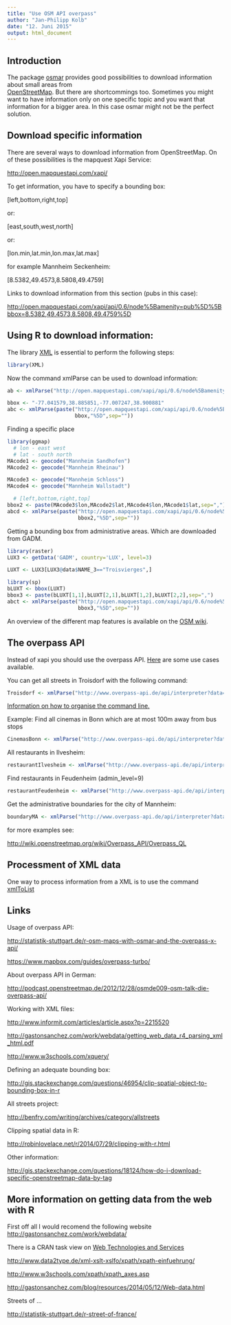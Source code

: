 ```yaml
---
title: "Use OSM API overpass"
author: "Jan-Philipp Kolb"
date: "12. Juni 2015"
output: html_document
---
```


## Introduction

The package [osmar](http://cran.r-project.org/web/packages/osmar/index.html) provides good possibilities to download information about small areas from  
[OpenStreetMap](http://www.openstreetmap.org/). But there are shortcommings too. Sometimes you might want to have information only on one specific topic and you want that information for a bigger area. In this case osmar might not be the perfect solution.  

## Download specific information

There are several ways to download information from OpenStreetMap. On of these possibilities is the mapquest Xapi Service:

<http://open.mapquestapi.com/xapi/>

To get information, you have to specify a bounding box:

[left,bottom,right,top]

or:

[east,south,west,north]

or:

[lon.min,lat.min,lon.max,lat.max]


for example Mannheim Seckenheim:

[8.5382,49.4573,8.5808,49.4759]

Links to download information from this section (pubs in this case):

<http://open.mapquestapi.com/xapi/api/0.6/node%5Bamenity=pub%5D%5Bbbox=8.5382,49.4573,8.5808,49.4759%5D>

## Using R to download information:

The library [XML](http://cran.r-project.org/web/packages/XML/index.html) is essential to perform the following steps:

```r
library(XML)
```


Now the command xmlParse can be used to download information:

```r
ab <- xmlParse("http://open.mapquestapi.com/xapi/api/0.6/node%5Bamenity=pub%5D%5Bbbox=-77.041579,38.885851,-77.007247,38.900881%5D")

bbox <- "-77.041579,38.885851,-77.007247,38.900881"
abc <- xmlParse(paste("http://open.mapquestapi.com/xapi/api/0.6/node%5Bamenity=pub%5D%5Bbbox=",
                      bbox,"%5D",sep=""))
```

Finding a specific place

```r
library(ggmap)
  # lon - east west
  # lat - south north
MAcode1 <- geocode("Mannheim Sandhofen")
MAcode2 <- geocode("Mannheim Rheinau")

MAcode3 <- geocode("Mannheim Schloss")
MAcode4 <- geocode("Mannheim Wallstadt")

  # [left,bottom,right,top]
bbox2 <- paste(MAcode3$lon,MAcode2$lat,MAcode4$lon,MAcode1$lat,sep=",")
abcd <- xmlParse(paste("http://open.mapquestapi.com/xapi/api/0.6/node%5Bamenity=pub%5D%5Bbbox=",
                       bbox2,"%5D",sep=""))
```

Getting a bounding box from administrative areas. Which are downloaded from GADM. 

```r
library(raster)
LUX3 <- getData('GADM', country='LUX', level=3)

LUXT <- LUX3[LUX3@data$NAME_3=="Troisvierges",]
```

```r
library(sp)
bLUXT <- bbox(LUXT)
bbox3 <- paste(bLUXT[1,1],bLUXT[2,1],bLUXT[1,2],bLUXT[2,2],sep=",")
abct <- xmlParse(paste("http://open.mapquestapi.com/xapi/api/0.6/node%5Bamenity=pub%5D%5Bbbox=",
                       bbox3,"%5D",sep=""))
```


An overview of the different map features is available on the [OSM wiki](http://wiki.openstreetmap.org/wiki/Map_Features).

## The overpass API

Instead of xapi you should use the overpass API. [Here](http://wiki.openstreetmap.org/wiki/DE:Overpass_API/Beispielsammlung#Stra.C3.9Fenliste) are some use cases available.

You can get all streets in Troisdorf with the following command:

```r
Troisdorf <- xmlParse("http://www.overpass-api.de/api/interpreter?data=area[name=\"Troisdorf\"];way(area)[highway][name];out;")
```

[Information on how to organise the command line.](http://overpass-api.de/command_line.html)


Example: Find all cinemas in Bonn which are at most 100m away from bus stops 

```r
CinemasBonn <- xmlParse("http://www.overpass-api.de/api/interpreter?data=area[name=\"Bonn\"];node(area)[highway=bus_stop];node(around:100)[amenity=cinema];out;")
```

All restaurants in Ilvesheim:
```r
restaurantIlvesheim <- xmlParse("http://www.overpass-api.de/api/interpreter?data=area[name=\"Ilvesheim\"];node(area)[amenity=restaurant];out;")
```

Find restaurants in Feudenheim (admin_level=9)

```r
restaurantFeudenheim <- xmlParse("http://www.overpass-api.de/api/interpreter?data=area[name=\"Feudenheim\"];node(area)[amenity=restaurant];out;")
```

Get the administrative boundaries for the city of Mannheim:
```r
boundaryMA <- xmlParse("http://www.overpass-api.de/api/interpreter?data=area[name=\"Mannheim\"];way(area)[boundary=administrative];out;")
```

for more examples see:

<http://wiki.openstreetmap.org/wiki/Overpass_API/Overpass_QL>

## Processment of XML data

One way to process information from a XML is to use the command [xmlToList](http://www.inside-r.org/packages/cran/XML/docs/xmlToList)

## Links

Usage of overpass API:

<http://statistik-stuttgart.de/r-osm-maps-with-osmar-and-the-overpass-x-api/>

<https://www.mapbox.com/guides/overpass-turbo/>

About overpass API in German:

<http://podcast.openstreetmap.de/2012/12/28/osmde009-osm-talk-die-overpass-api/>

Working with XML files:

<http://www.informit.com/articles/article.aspx?p=2215520>

<http://gastonsanchez.com/work/webdata/getting_web_data_r4_parsing_xml_html.pdf>


<http://www.w3schools.com/xquery/>

Defining an adequate bounding box:

<http://gis.stackexchange.com/questions/46954/clip-spatial-object-to-bounding-box-in-r>


All streets project:

<http://benfry.com/writing/archives/category/allstreets>



Clipping spatial data in R:

<http://robinlovelace.net/r/2014/07/29/clipping-with-r.html>

Other information:

<http://gis.stackexchange.com/questions/18124/how-do-i-download-specific-openstreetmap-data-by-tag>

## More information on getting data from the web with R

First off all I would recomend the following website <http://gastonsanchez.com/work/webdata/>

There is a CRAN task view on [Web Technologies and Services](http://cran.r-project.org/web/views/WebTechnologies.html)



<http://www.data2type.de/xml-xslt-xslfo/xpath/xpath-einfuehrung/>  

<http://www.w3schools.com/xpath/xpath_axes.asp>

<http://gastonsanchez.com/blog/resources/2014/05/12/Web-data.html>



Streets of ...

<http://statistik-stuttgart.de/r-street-of-france/>